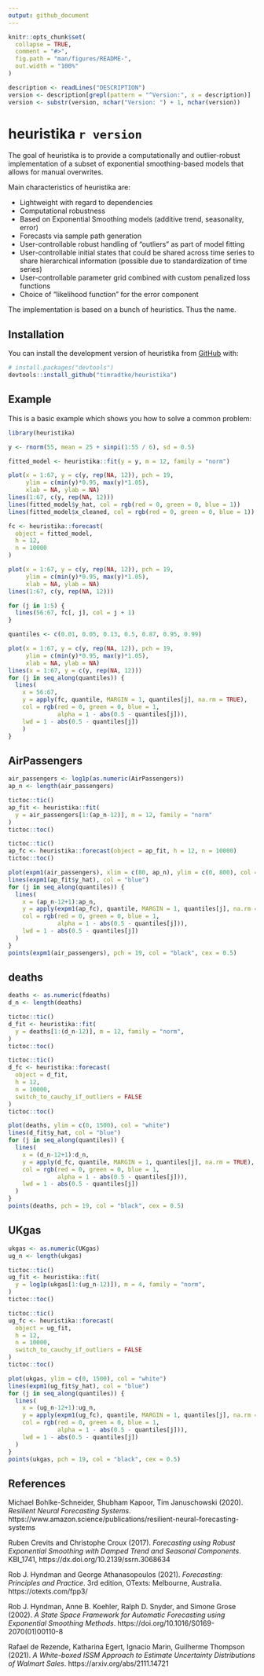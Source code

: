 ```yaml
---
output: github_document
---
```


<!-- README.md is generated from README.Rmd. Please edit that file -->

```r
knitr::opts_chunk$set(
  collapse = TRUE,
  comment = "#>",
  fig.path = "man/figures/README-",
  out.width = "100%"
)
```

```r
description <- readLines("DESCRIPTION")
version <- description[grepl(pattern = "^Version:", x = description)]
version <- substr(version, nchar("Version: ") + 1, nchar(version))
```

# heuristika `r version`

<!-- badges: start -->
<!-- badges: end -->

The goal of heuristika is to provide a computationally and outlier-robust implementation of a subset of exponential smoothing-based models that allows for manual overwrites.

Main characteristics of heuristika are:

- Lightweight with regard to dependencies
- Computational robustness
- Based on Exponential Smoothing models (additive trend, seasonality, error)
- Forecasts via sample path generation
- User-controllable robust handling of "outliers" as part of model fitting
- User-controllable initial states that could be shared across time series to share hierarchical information (possible due to standardization of time series)
- User-controllable parameter grid combined with custom penalized loss functions
- Choice of "likelihood function" for the error component

The implementation is based on a bunch of heuristics. Thus the name.

## Installation

You can install the development version of heuristika from [GitHub](https://github.com/) with:

``` r
# install.packages("devtools")
devtools::install_github("timradtke/heuristika")
```

## Example

This is a basic example which shows you how to solve a common problem:

```r
library(heuristika)

y <- rnorm(55, mean = 25 + sinpi(1:55 / 6), sd = 0.5)

fitted_model <- heuristika::fit(y = y, m = 12, family = "norm")
```

```r
plot(x = 1:67, y = c(y, rep(NA, 12)), pch = 19, 
     ylim = c(min(y)*0.95, max(y)*1.05),
     xlab = NA, ylab = NA)
lines(1:67, c(y, rep(NA, 12)))
lines(fitted_model$y_hat, col = rgb(red = 0, green = 0, blue = 1))
lines(fitted_model$x_cleaned, col = rgb(red = 0, green = 0, blue = 1))
```

```r
fc <- heuristika::forecast(
  object = fitted_model, 
  h = 12, 
  n = 10000
)
```

```r
plot(x = 1:67, y = c(y, rep(NA, 12)), pch = 19, 
     ylim = c(min(y)*0.95, max(y)*1.05),
     xlab = NA, ylab = NA)
lines(1:67, c(y, rep(NA, 12)))

for (j in 1:5) {
  lines(56:67, fc[, j], col = j + 1)
}
```

```r
quantiles <- c(0.01, 0.05, 0.13, 0.5, 0.87, 0.95, 0.99)

plot(x = 1:67, y = c(y, rep(NA, 12)), pch = 19, 
     ylim = c(min(y)*0.95, max(y)*1.05),
     xlab = NA, ylab = NA)
lines(x = 1:67, y = c(y, rep(NA, 12)))
for (j in seq_along(quantiles)) {
  lines(
    x = 56:67, 
    y = apply(fc, quantile, MARGIN = 1, quantiles[j], na.rm = TRUE), 
    col = rgb(red = 0, green = 0, blue = 1, 
              alpha = 1 - abs(0.5 - quantiles[j])),
    lwd = 1 - abs(0.5 - quantiles[j])
    )
}
```

## AirPassengers

```r
air_passengers <- log1p(as.numeric(AirPassengers))
ap_n <- length(air_passengers)

tictoc::tic()
ap_fit <- heuristika::fit(
  y = air_passengers[1:(ap_n-12)], m = 12, family = "norm"
)
tictoc::toc()

tictoc::tic()
ap_fc <- heuristika::forecast(object = ap_fit, h = 12, n = 10000)
tictoc::toc()
```

```r
plot(expm1(air_passengers), xlim = c(80, ap_n), ylim = c(0, 800), col = "white")
lines(expm1(ap_fit$y_hat), col = "blue")
for (j in seq_along(quantiles)) {
  lines(
    x = (ap_n-12+1):ap_n, 
    y = apply(expm1(ap_fc), quantile, MARGIN = 1, quantiles[j], na.rm = TRUE), 
    col = rgb(red = 0, green = 0, blue = 1, 
              alpha = 1 - abs(0.5 - quantiles[j])),
    lwd = 1 - abs(0.5 - quantiles[j])
  )
}
points(expm1(air_passengers), pch = 19, col = "black", cex = 0.5)
```

## deaths

```r
deaths <- as.numeric(fdeaths)
d_n <- length(deaths)

tictoc::tic()
d_fit <- heuristika::fit(
  y = deaths[1:(d_n-12)], m = 12, family = "norm", 
)
tictoc::toc()

tictoc::tic()
d_fc <- heuristika::forecast(
  object = d_fit, 
  h = 12, 
  n = 10000,
  switch_to_cauchy_if_outliers = FALSE
)
tictoc::toc()
```

```r
plot(deaths, ylim = c(0, 1500), col = "white")
lines(d_fit$y_hat, col = "blue")
for (j in seq_along(quantiles)) {
  lines(
    x = (d_n-12+1):d_n, 
    y = apply(d_fc, quantile, MARGIN = 1, quantiles[j], na.rm = TRUE), 
    col = rgb(red = 0, green = 0, blue = 1, 
              alpha = 1 - abs(0.5 - quantiles[j])),
    lwd = 1 - abs(0.5 - quantiles[j])
  )
}
points(deaths, pch = 19, col = "black", cex = 0.5)
```

## UKgas

```r
ukgas <- as.numeric(UKgas)
ug_n <- length(ukgas)

tictoc::tic()
ug_fit <- heuristika::fit(
  y = log1p(ukgas[1:(ug_n-12)]), m = 4, family = "norm", 
)
tictoc::toc()

tictoc::tic()
ug_fc <- heuristika::forecast(
  object = ug_fit, 
  h = 12, 
  n = 10000,
  switch_to_cauchy_if_outliers = FALSE
)
tictoc::toc()
```

```r
plot(ukgas, ylim = c(0, 1500), col = "white")
lines(expm1(ug_fit$y_hat), col = "blue")
for (j in seq_along(quantiles)) {
  lines(
    x = (ug_n-12+1):ug_n, 
    y = apply(expm1(ug_fc), quantile, MARGIN = 1, quantiles[j], na.rm = TRUE), 
    col = rgb(red = 0, green = 0, blue = 1, 
              alpha = 1 - abs(0.5 - quantiles[j])),
    lwd = 1 - abs(0.5 - quantiles[j])
  )
}
points(ukgas, pch = 19, col = "black", cex = 0.5)
```

## References

Michael Bohlke-Schneider, Shubham Kapoor, Tim Januschowski (2020). *Resilient Neural Forecasting Systems*. https://www.amazon.science/publications/resilient-neural-forecasting-systems

Ruben Crevits and Christophe Croux (2017). *Forecasting using Robust Exponential Smoothing with Damped Trend and Seasonal Components*. KBI_1741, https://dx.doi.org/10.2139/ssrn.3068634

Rob J. Hyndman and George Athanasopoulos (2021). *Forecasting: Principles and Practice*. 3rd edition, OTexts: Melbourne, Australia. https://otexts.com/fpp3/

Rob J. Hyndman, Anne B. Koehler, Ralph D. Snyder, and Simone Grose (2002). *A State Space Framework for Automatic Forecasting using Exponential Smoothing Methods*. https://doi.org/10.1016/S0169-2070(01)00110-8

Rafael de Rezende, Katharina Egert, Ignacio Marin, Guilherme Thompson (2021). *A White-boxed ISSM Approach to Estimate Uncertainty Distributions of Walmart Sales*. https://arxiv.org/abs/2111.14721
